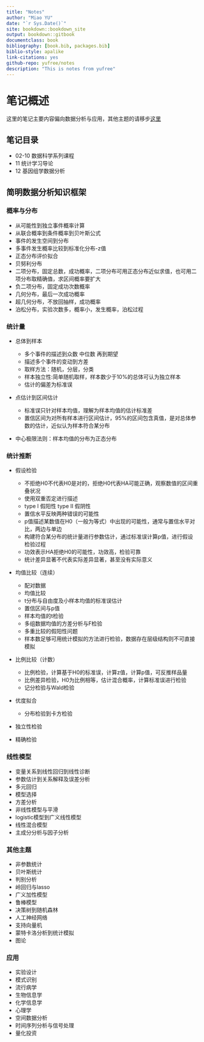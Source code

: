 ```yaml
--- 
title: "Notes"
author: "Miao YU"
date: "`r Sys.Date()`"
site: bookdown::bookdown_site
output: bookdown::gitbook
documentclass: book
bibliography: [book.bib, packages.bib]
biblio-style: apalike
link-citations: yes
github-repo: yufree/notes
description: "This is notes from yufree"
---
```

# 笔记概述

这里的笔记主要内容偏向数据分析与应用，其他主题的请移步[这里](http://clp.yufree.cn)

## 笔记目录

- 02-10 数据科学系列课程
- 11 统计学习导论
- 12 基因组学数据分析

## 简明数据分析知识框架

### 概率与分布

- 从可能性到独立事件概率计算
- 从联合概率到条件概率到贝叶斯公式
- 事件的发生空间到分布
- 多事件发生概率比较到标准化分布-z值
- 正态分布评价拟合
- 贝努利分布
- 二项分布，固定总数，成功概率，二项分布可用正态分布近似求值，也可用二项分布取精确值，求区间概率要扩大
- 负二项分布，固定成功次数概率
- 几何分布，最后一次成功概率
- 超几何分布，不放回抽样，成功概率
- 泊松分布，实验次数多，概率小，发生概率，泊松过程

### 统计量

- 总体到样本

    - 多个事件的描述到众数 中位数 再到期望
    - 描述多个事件的变动到方差
    - 取样方法：随机，分层，分类
    - 样本独立性:简单随机取样，样本数少于10%的总体可认为独立样本
    - 估计的偏差为标准误

- 点估计到区间估计

    - 标准误只针对样本均值，理解为样本均值的估计标准差
    - 置信区间为对所有样本进行区间估计，95%的区间包含真值，是对总体参数的估计，近似认为样本符合某分布

- 中心极限法则：样本均值的分布为正态分布

### 统计推断

- 假设检验

    - 不拒绝H0不代表H0是对的，拒绝H0代表HA可能正确，观察数值的区间重叠状况
    - 使用双重否定进行描述
    - type I 假阳性 type II 假阴性
    - 置信水平反映两种错误的可能性
    - p值描述某数值在H0（一般为等式）中出现的可能性，通常与置信水平对比，两边与单边
    - 构建符合某分布的统计量进行参数估计，通过标准误计算p值，进行假设检验过程
    - 功效表示HA拒绝H0的可能性，功效高，检验可靠
    - 统计差异显著不代表实际差异显著，甚至没有实际意义

- 均值比较（连续）

    - 配对数据
    - 均值比较
    - t分布与自由度及小样本均值的标准误估计
    - 置信区间与p值
    - 样本均值的t检验
    - 多组数据均值的方差分析与F检验
    - 多重比较的假阳性问题
    - 样本数足够可用统计模拟的方法进行检验，数据存在层级结构则不可直接模拟

- 比例比较（计数）

    - 比例检验，计算基于H0的标准误，计算z值，计算p值，可反推样品量
    - 比例差异检验，H0为比例相等，估计混合概率，计算标准误进行检验
    - 记分检验与Wald检验

- 优度拟合

    - 分布检验到卡方检验

- 独立性检验

- 精确检验

### 线性模型

- 变量关系到线性回归到线性诊断
- 参数估计到关系解释及误差分析
- 多元回归
- 模型选择
- 方差分析
- 非线性模型与平滑
- logistic模型到广义线性模型
- 线性混合模型
- 主成分分析与因子分析

### 其他主题

- 非参数统计
- 贝叶斯统计
- 判别分析
- 岭回归与lasso
- 广义加性模型
- 鲁棒模型
- 决策树到随机森林
- 人工神经网络
- 支持向量机
- 蒙特卡洛分析到统计模拟
- 图论

### 应用

- 实验设计
- 模式识别
- 流行病学
- 生物信息学
- 化学信息学
- 心理学
- 空间数据分析
- 时间序列分析与信号处理
- 量化投资



<script>
  (function(i,s,o,g,r,a,m){i['GoogleAnalyticsObject']=r;i[r]=i[r]||function(){
  (i[r].q=i[r].q||[]).push(arguments)},i[r].l=1*new Date();a=s.createElement(o),
  m=s.getElementsByTagName(o)[0];a.async=1;a.src=g;m.parentNode.insertBefore(a,m)
  })(window,document,'script','https://www.google-analytics.com/analytics.js','ga');

  ga('create', 'UA-43118729-1', 'auto');
  ga('send', 'pageview');

</script>